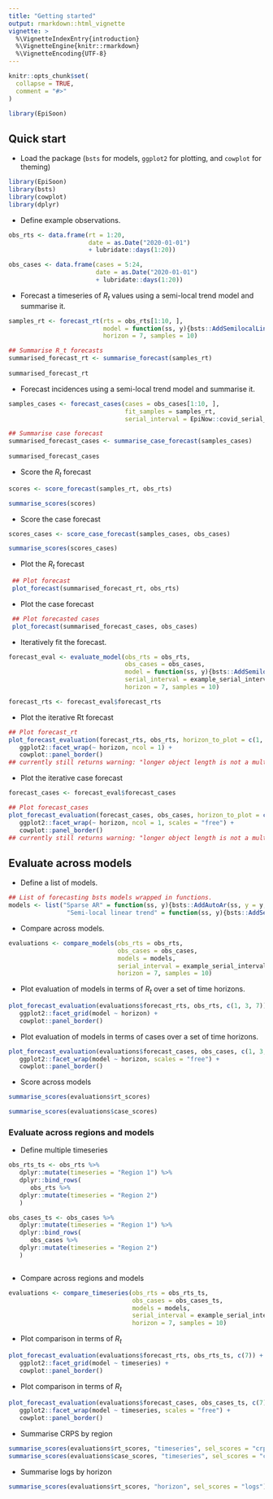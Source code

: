 ```yaml
---
title: "Getting started"
output: rmarkdown::html_vignette
vignette: >
  %\VignetteIndexEntry{introduction}
  %\VignetteEngine{knitr::rmarkdown}
  %\VignetteEncoding{UTF-8}
---
```


```r
knitr::opts_chunk$set(
  collapse = TRUE,
  comment = "#>"
)
```

```r
library(EpiSoon)
```


## Quick start


* Load the package (`bsts` for models, `ggplot2` for plotting, and `cowplot` for theming)

```r
library(EpiSoon)
library(bsts)
library(cowplot)
library(dplyr)
```


* Define example observations.

```r
obs_rts <- data.frame(rt = 1:20,
                      date = as.Date("2020-01-01")
                      + lubridate::days(1:20))

obs_cases <- data.frame(cases = 5:24, 
                        date = as.Date("2020-01-01")
                        + lubridate::days(1:20))
```

* Forecast a timeseries of $R_t$ values using a semi-local trend model and  summarise it.

```r
samples_rt <- forecast_rt(rts = obs_rts[1:10, ],
                          model = function(ss, y){bsts::AddSemilocalLinearTrend(ss, y = y)},
                          horizon = 7, samples = 10)

## Summarise R_t forecasts
summarised_forecast_rt <- summarise_forecast(samples_rt)
 
summarised_forecast_rt
```

* Forecast incidences using a semi-local trend model and  summarise it.

```r
samples_cases <- forecast_cases(cases = obs_cases[1:10, ],
                                fit_samples = samples_rt, 
                                serial_interval = EpiNow::covid_serial_intervals)

## Summarise case forecast
summarised_forecast_cases <- summarise_case_forecast(samples_cases)
 
summarised_forecast_cases
```

* Score the $R_t$ forecast

```r
scores <- score_forecast(samples_rt, obs_rts)

summarise_scores(scores)
```

* Score the case forecast

```r
scores_cases <- score_case_forecast(samples_cases, obs_cases)

summarise_scores(scores_cases)
```

* Plot the $R_t$ forecast

```r
 ## Plot forecast
 plot_forecast(summarised_forecast_rt, obs_rts)
```

* Plot the case forecast

```r
 ## Plot forecasted cases
 plot_forecast(summarised_forecast_cases, obs_cases)
```


* Iteratively fit the forecast.

```r
forecast_eval <- evaluate_model(obs_rts = obs_rts,
                                obs_cases = obs_cases, 
                                model = function(ss, y){bsts::AddSemilocalLinearTrend(ss, y = y)},
                                serial_interval = example_serial_interval,
                                horizon = 7, samples = 10)

forecast_rts <- forecast_eval$forecast_rts
```

* Plot the iterative Rt forecast

```r
## Plot forecast_rt
plot_forecast_evaluation(forecast_rts, obs_rts, horizon_to_plot = c(1, 3, 7)) +
   ggplot2::facet_wrap(~ horizon, ncol = 1) +
   cowplot::panel_border() 
## currently still returns warning: "longer object length is not a multiple of shorter object length"

```


* Plot the iterative case forecast

```r
forecast_cases <- forecast_eval$forecast_cases

## Plot forecast_cases
plot_forecast_evaluation(forecast_cases, obs_cases, horizon_to_plot = c(1, 3, 7)) +
   ggplot2::facet_wrap(~ horizon, ncol = 1, scales = "free") +
   cowplot::panel_border() 
## currently still returns warning: "longer object length is not a multiple of shorter object length"


```

## Evaluate across models

* Define a list of models.

```r
## List of forecasting bsts models wrapped in functions.
models <- list("Sparse AR" = function(ss, y){bsts::AddAutoAr(ss, y = y, lags = 7)},
                "Semi-local linear trend" = function(ss, y){bsts::AddSemilocalLinearTrend(ss, y = y)})
```

* Compare across models.

```r
evaluations <- compare_models(obs_rts = obs_rts, 
                              obs_cases = obs_cases, 
                              models = models, 
                              serial_interval = example_serial_interval,
                              horizon = 7, samples = 10)
```

* Plot evaluation of models in terms of $R_t$ over a set of time horizons.

```r
plot_forecast_evaluation(evaluations$forecast_rts, obs_rts, c(1, 3, 7)) +
   ggplot2::facet_grid(model ~ horizon) +
   cowplot::panel_border() 
```

* Plot evaluation of models in terms of cases over a set of time horizons.

```r
plot_forecast_evaluation(evaluations$forecast_cases, obs_cases, c(1, 3, 7)) +
   ggplot2::facet_wrap(model ~ horizon, scales = "free") +
   cowplot::panel_border() 
```


* Score across models

```r
summarise_scores(evaluations$rt_scores)

summarise_scores(evaluations$case_scores)
```


### Evaluate across regions and models

* Define multiple timeseries

```r
obs_rts_ts <- obs_rts %>% 
   dplyr::mutate(timeseries = "Region 1") %>% 
   dplyr::bind_rows(
      obs_rts %>% 
   dplyr::mutate(timeseries = "Region 2")
   )

obs_cases_ts <- obs_cases %>% 
   dplyr::mutate(timeseries = "Region 1") %>% 
   dplyr::bind_rows(
      obs_cases %>% 
   dplyr::mutate(timeseries = "Region 2")
   )



```
* Compare across regions and models

```r
evaluations <- compare_timeseries(obs_rts = obs_rts_ts, 
                                  obs_cases = obs_cases_ts, 
                                  models = models,
                                  serial_interval = example_serial_interval,
                                  horizon = 7, samples = 10)


```


* Plot comparison in terms of $R_t$

```r
plot_forecast_evaluation(evaluations$forecast_rts, obs_rts_ts, c(7)) +
   ggplot2::facet_grid(model ~ timeseries) +
   cowplot::panel_border()
```


* Plot comparison in terms of $R_t$

```r
plot_forecast_evaluation(evaluations$forecast_cases, obs_cases_ts, c(7)) +
   ggplot2::facet_wrap(model ~ timeseries, scales = "free") +
   cowplot::panel_border()
```

* Summarise CRPS by region

```r
summarise_scores(evaluations$rt_scores, "timeseries", sel_scores = "crps")
summarise_scores(evaluations$case_scores, "timeseries", sel_scores = "crps")
```

* Summarise logs by horizon

```r
summarise_scores(evaluations$rt_scores, "horizon", sel_scores = "logs")
```
